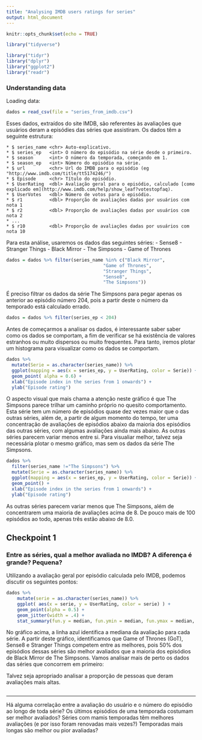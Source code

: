 ```yaml
---
title: "Analysing IMDB users ratings for series"
output: html_document
---
```


```r
knitr::opts_chunk$set(echo = TRUE)
```


```r
library("tidyverse")
```
```r
library("tidyr")
library("dplyr")
library("ggplot2")
library("readr")
```

### Understanding data

Loading data:
```r
dados = read_csv(file = "series_from_imdb.csv")
```


Esses dados, extraídos do site IMDB, são referentes às avaliações que usuários deram a episódies das séries que assistiram.
Os dados têm a seguinte estrutura:

```some_language
* $ series_name <chr> Auto-explicativo.
* $ series_ep   <int> O número do episódio na série desde o primeiro.
* $ season      <int> O número da temporada, começando em 1.
* $ season_ep   <int> Número do episódio na série.
* $ url         <chr> Url do IMDB para o episódio (eg "http://www.imdb.com/title/tt5174246/")
* $ Episode     <chr> Título do episódio.
* $ UserRating  <dbl> Avaliação geral para o episódio, calculado [como explicado em](http://www.imdb.com/help/show_leaf?votestopfaq).
* $ UserVotes   <dbl> Número de votos para o episódio.
* $ r1          <dbl> Proporção de avaliações dadas por usuários com nota 1
* $ r2          <dbl> Proporção de avaliações dadas por usuários com nota 2
* ...
* $ r10         <dbl> Proporção de avaliações dadas por usuários com nota 10
```

Para esta análise, usaremos os dados das seguintes séries:
  - Sense8
  - Stranger Things
  - Black Mirror
  - The Simpsons
  - Game of Thrones
  
```r
dados = dados %>% filter(series_name %in% c("Black Mirror",
                                    "Game of Thrones",
                                    "Stranger Things",
                                    "Sense8",
                                    "The Simpsons"))
```


É preciso filtrar os dados da série The Simpsons para pegar apenas os anterior ao episódio número 204, pois a partir deste o número da temporado está calculado errado.
```r
dados = dados %>% filter(series_ep < 204)
```


Antes de começarmos a analisar os dados, é interessante saber saber como os dados se comportam, a fim de verificar se há existência de valores estranhos ou muito dispersos ou muito frequentes. Para tanto, iremos plotar um histograma para visualizar como os dados se comportam.

```r
dados %>% 
  mutate(Serie = as.character(series_name)) %>% 
  ggplot(mapping = aes(x = series_ep, y = UserRating, color = Serie)) + 
  geom_point( alpha = 0.6) +
  xlab("Episode index in the series from 1 onwards") + 
  ylab("Episode rating")
```


O aspecto visual que mais chama a atenção neste gráfico é que The Simpsons parece trilhar um caminho próprio no quesito comportamento. Esta série tem um número de episódios quase dez vezes maior que o das outras séries, além de, a partir de algum momento do tempo, ter uma concentração de avaliações de episódios abaixo da maioria dos episódios das outras séries, com algumas avaliações ainda mais abaixo.
As outras séries parecem variar menos entre si. Para visualiar melhor, talvez seja necessária plotar o mesmo gráfico, mas sem os dados da série The Simpsons.

```r
dados %>% 
  filter(series_name !="The Simpsons") %>%
  mutate(Serie = as.character(series_name)) %>% 
  ggplot(mapping = aes(x = series_ep, y = UserRating, color = Serie)) + 
  geom_point() +
  xlab("Episode index in the series from 1 onwards") + 
  ylab("Episode rating")
```



As outras séries parecem variar menos que The Simpsons, além de concentrarem uma maioria de avaliações acima de 8. De pouco mais de 100 episódios ao todo, apenas três estão abaixo de 8.0.

## Checkpoint 1


### Entre as séries, qual a melhor avaliada no IMDB? A diferença é grande? Pequena? 

Utilizando a avaliação geral por episódio calculada pelo IMDB, podemos discutir os seguintes pontos:

```r
dados %>% 
    mutate(serie = as.character(series_name)) %>% 
    ggplot( aes(x = serie, y = UserRating, color = serie) ) + 
    geom_point(alpha = 0.5) + 
    geom_jitter(width = .4) +
    stat_summary(fun.y = median, fun.ymin = median, fun.ymax = median, geom = "crossbar", width = 0.9, color = "blue")
```

No gráfico acima, a linha azul identifica a mediana da avaliação para cada série. A partir deste gráfico, identificamos que Game of Thrones (GoT), Sense8 e Stranger Things competem entre as melhores, pois 50% dos episódios dessas séries são melhor avaliados que a maioria dos episódios de Black Mirror de The Simpsons.
Vamos analisar mais de perto os dados das séries que concorrem em primeiro:


Talvez seja apropriado analisar a proporção de pessoas que deram avaliações mais altas.

```r

```



---
Há alguma correlação entre a avaliação do usuário e o número do episódio ao longo de toda série?
Os últimos episódios de uma temporada costumam ser melhor avaliados?
Séries com mamis temporadas têm melhores avaliações (e por isso foram renovadas mais vezes?)
Temporadas mais longas são melhor ou pior avaliadas?



